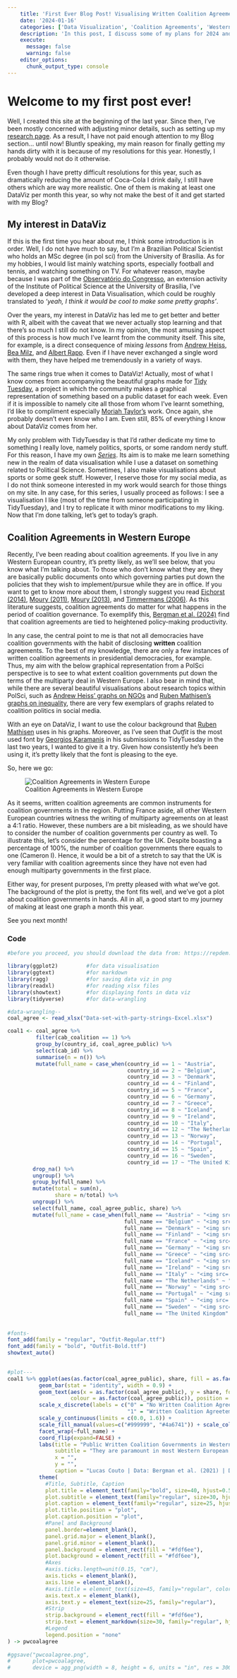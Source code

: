 ---
    title: 'First Ever Blog Post! Visualising Written Coalition Agreements in Western Europe'
    date: '2024-01-16'
    categories: ['Data Visualization', 'Coalition Agreements', 'Western Europe']
    description: 'In this post, I discuss some of my plans for 2024 and share my first DataViz of the year!'
    execute: 
      message: false
      warning: false
    editor_options: 
      chunk_output_type: console
---

# Welcome to my first post ever!

Well, I created this site at the beginning of the last year. Since then, I've been mostly concerned with adjusting minor details, such as setting up my [research page](https://lucascoutoz.netlify.app/research/). As a result, I have not paid enough attention to my Blog section... until now! Bluntly speaking, my main reason for finally getting my hands dirty with it is because of my resolutions for this year. Honestly, I probably would not do it otherwise.

Even though I have pretty difficult resolutions for this year, such as dramatically reducing the amount of Coca-Cola I drink daily, I still have others which are way more realistic. One of them is making at least one DataViz per month this year, so why not make the best of it and get started with my Blog?

## My interest in DataViz

If this is the first time you hear about me, I think some introduction is in order. Well, I do not have much to say, but I'm a Brazilian Political Scientist who holds an MSc degree (in pol sci) from the University of Brasília. As for my hobbies, I would list mainly watching sports, especially football and tennis, and watching something on TV. For whatever reason, maybe because I was part of the [Observatório do Congresso](https://twitter.com/oc_ipolunb), an extension activity of the Institute of Political Science at the University of Brasília, I've developed a deep interest in Data Visualisation, which could be roughly translated to *'yeah, I think it would be cool to make some pretty graphs'*.

Over the years, my interest in DataViz has led me to get better and better with R, albeit with the caveat that we never actually stop learning and that there's so much I still do not know. In my opinion, the most amusing aspect of this process is how much I've learnt from the community itself. This site, for example, is a direct consequence of mixing *lessons* from [Andrew Heiss](https://www.andrewheiss.com/), [Bea Milz](https://beamilz.com/posts/2022-06-05-creating-a-blog-with-quarto/en/), and [Albert Rapp](https://albert-rapp.de/posts/13_quarto_blog_writing_guide/13_quarto_blog_writing_guide.html). Even if I have never exchanged a single word with them, they have helped me tremendously in a variety of ways.

The same rings true when it comes to DataViz! Actually, most of what I know comes from accompanying the beautiful graphs made for [Tidy Tuesday](https://github.com/rfordatascience/tidytuesday), a project in which the community makes a graphical representation of something based on a public dataset for each week. Even if it is impossible to namely cite all those from whom I've learnt something, I'd like to compliment especially [Moriah Taylor's](https://twitter.com/moriah_taylor58) work. Once again, she probably doesn't even know who I am. Even still, 85% of everything I know about DataViz comes from her.

My only problem with TidyTuesday is that I'd rather dedicate my time to something I really love, namely politics, sports, or some random nerdy stuff. For this reason, I have my own [*Series*](https://lucascoutoz.netlify.app/posts/dataviz/dataviz%20series). Its aim is to make me learn something new in the realm of data visualisation while I use a dataset on something related to Political Science. Sometimes, I also make visualisations about sports or some geek stuff. However, I reserve those for my social media, as I do not think someone interested in my work would search for those things on my site. In any case, for this series, I usually proceed as follows: I see a visualisation I like (most of the time from someone participating in TidyTuesday), and I try to replicate it with minor modifications to my liking. Now that I'm done talking, let's get to today's graph.

## Coalition Agreements in Western Europe

Recently, I've been reading about coalition agreements. If you live in any Western European country, it's pretty likely, as we'll see below, that you know what I'm talking about. To those who don't know what they are, they are basically public documents onto which governing parties put down the policies that they wish to implement/pursue while they are in office. If you want to get to know more about them, I strongly suggest you read [Eichorst (2014)](https://ejpr.onlinelibrary.wiley.com/doi/abs/10.1111/1475-6765.12026), [Moury (2011)](https://journals.sagepub.com/doi/10.1177/1354068810372099), [Moury (2013)](https://www.routledge.com/Coalition-Government-and-Party-Mandate-How-Coalition-Agreements-Constrain/Moury/p/book/9781138821606), and [Timmermans (2006)](https://ejpr.onlinelibrary.wiley.com/doi/abs/10.1111/j.1475-6765.2006.00298.x). As this literature suggests, coalition agreements do matter for what happens in the period of coalition governance. To exemplify this, [Bergman et al. (2024)](https://www.tandfonline.com/doi/full/10.1080/01402382.2022.2161794) find that coalition agreements are tied to heightened policy-making productivity.

In any case, the central point to me is that not all democracies have coalition governments with the habit of disclosing **written** coalition agreements. To the best of my knowledge, there are only a few instances of written coalition agreements in presidential democracies, for example. Thus, my aim with the below graphical representation from a PolSci perspective is to see to what extent coalition governments put down the terms of the multiparty deal in Western Europe. I also bear in mind that, while there are several beautiful visualisations about research topics within PolSci, such as [Andrew Heiss' graphs on NGOs](https://bsky.app/profile/andrew.heiss.phd/post/3kh3nownjbd2n) and [Ruben Mathisen's graphs on inequality](https://twitter.com/rubenbmathisen/status/1675109516868820995), there are very few exemplars of graphs related to coalition politics in social media.

With an eye on DataViz, I want to use the colour background that [Ruben Mathisen](https://twitter.com/rubenbmathisen) uses in his graphs. Moreover, as I've seen that *Outfit* is the most used font by [Georgios Karamanis](https://twitter.com/geokaramanis/status/1738861378151030804) in his submissions to TidyTuesday in the last two years, I wanted to give it a try. Given how consistently he's been using it, it's pretty likely that the font is pleasing to the eye.

So, here we go:

![Coalition Agreements in Western Europe](pwcoalagree.png)

As it seems, written coalition agreements are common instruments for coalition governments in the region. Putting France aside, all other Western European countries witness the writing of multiparty agreements on at least a 4:1 ratio. However, these numbers are a bit misleading, as we should have to consider the number of coalition governments per country as well. To illustrate this, let's consider the percentage for the UK. Despite boasting a percentage of 100%, the number of coalition governments there equals to one (Cameron I). Hence, it would be a bit of a stretch to say that the UK is very familiar with coalition agreements since they have not even had enough multiparty governments in the first place.

Either way, for present purposes, I'm pretty pleased with what we've got. The background of the plot is pretty, the font fits well, and we've got a plot about coalition governments in hands. All in all, a good start to my journey of making at least one graph a month this year.

See you next month!

### Code

```{r ad}
#before you proceed, you should download the data from: https://repdem.org/index.php/coalition-governments-in-western-europe/

library(ggplot2)         #for data visualisation 
library(ggtext)          #for markdown
library(ragg)            #for saving data viz in png
library(readxl)          #for reading xlsx files
library(showtext)        #for displaying fonts in data viz
library(tidyverse)       #for data-wrangling

#data-wrangling--
coal_agree <- read_xlsx("Data-set-with-party-strings-Excel.xlsx")

coal1 <- coal_agree %>%
         filter(cab_coalition == 1) %>%
         group_by(country_id, coal_agree_public) %>%
         select(cab_id) %>%
         summarise(n = n()) %>%
         mutate(full_name = case_when(country_id == 1 ~ "Austria",
                                      country_id == 2 ~ "Belgium",
                                      country_id == 3 ~ "Denmark",
                                      country_id == 4 ~ "Finland",
                                      country_id == 5 ~ "France",
                                      country_id == 6 ~ "Germany",
                                      country_id == 7 ~ "Greece",
                                      country_id == 8 ~ "Iceland",
                                      country_id == 9 ~ "Ireland",
                                      country_id == 10 ~ "Italy",
                                      country_id == 12 ~ "The Netherlands",
                                      country_id == 13 ~ "Norway",
                                      country_id == 14 ~ "Portugal",
                                      country_id == 15 ~ "Spain",
                                      country_id == 16 ~ "Sweden",
                                      country_id == 17 ~ "The United Kingdom")) %>%
        drop_na() %>%
        ungroup() %>%
        group_by(full_name) %>%
        mutate(total = sum(n),
               share = n/total) %>%
        ungroup() %>%
        select(full_name, coal_agree_public, share) %>%
        mutate(full_name = case_when(full_name == "Austria" ~ "<img src='https://cdn.countryflags.com/thumbs/austria/flag-round-250.png' width='18'/> Austria",
                                     full_name == "Belgium" ~ "<img src='https://cdn.countryflags.com/thumbs/belgium/flag-round-250.png' width='18'/> Belgium",
                                     full_name == "Denmark" ~ "<img src='https://cdn.countryflags.com/thumbs/denmark/flag-round-250.png' width='18'/> Denmark",
                                     full_name == "Finland" ~ "<img src='https://cdn.countryflags.com/thumbs/finland/flag-round-250.png' width='18'/> Finland",
                                     full_name == "France" ~ "<img src='https://cdn.countryflags.com/thumbs/france/flag-round-250.png' width='18'/> France",
                                     full_name == "Germany" ~ "<img src='https://cdn.countryflags.com/thumbs/germany/flag-round-250.png' width='18'/> Germany",
                                     full_name == "Greece" ~ "<img src='https://cdn.countryflags.com/thumbs/greece/flag-round-250.png' width='18'/> Greece",
                                     full_name == "Iceland" ~ "<img src='https://cdn.countryflags.com/thumbs/iceland/flag-round-250.png' width='18'/> Iceland",
                                     full_name == "Ireland" ~ "<img src='https://cdn.countryflags.com/thumbs/ireland/flag-round-250.png' width='18'/> Ireland",
                                     full_name == "Italy" ~ "<img src='https://cdn.countryflags.com/thumbs/italy/flag-round-250.png' width='18'/> Italy",
                                     full_name == "The Netherlands" ~ "<img src='https://cdn.countryflags.com/thumbs/netherlands/flag-round-250.png' width='18'/> The Netherlands",
                                     full_name == "Norway" ~ "<img src='https://cdn.countryflags.com/thumbs/norway/flag-round-250.png' width='18'/> Norway",
                                     full_name == "Portugal" ~ "<img src='https://cdn.countryflags.com/thumbs/portugal/flag-round-250.png' width='18'/> Portugal",
                                     full_name == "Spain" ~ "<img src='https://cdn.countryflags.com/thumbs/spain/flag-round-250.png' width='18'/> Spain",
                                     full_name == "Sweden" ~ "<img src='https://cdn.countryflags.com/thumbs/sweden/flag-round-250.png' width='18'/> Sweden",
                                     full_name == "The United Kingdom" ~ "<img src='https://cdn.countryflags.com/thumbs/united-kingdom/flag-round-250.png' width='18'/> The United Kingdom"))
                                     
                                     
#fonts-
font_add(family = "regular", "Outfit-Regular.ttf")
font_add(family = "bold", "Outfit-Bold.ttf")
showtext_auto() 

        
#plot---  
coal1 %>% ggplot(aes(as.factor(coal_agree_public), share, fill = as.factor(coal_agree_public))) +
          geom_bar(stat = "identity", width = 0.9) +
          geom_text(aes(x = as.factor(coal_agree_public), y = share, fontface = 2, label = scales::percent(share, accuracy = 0.01), 
                    colour = as.factor(coal_agree_public)), position = position_dodge(width = 1), hjust = -0.05, size = 8, family="regular") +
          scale_x_discrete(labels = c("0" = "No Written Coalition Agreement",
                                      "1" = "Written Coalition Agreetement")) +
          scale_y_continuous(limits = c(0.0, 1.6)) +
          scale_fill_manual(values=c("#999999", "#4a6741")) + scale_colour_manual(values=c("#999999", "#4a6741")) +
          facet_wrap(~full_name) +
          coord_flip(expand=FALSE) +
          labs(title = "Public Written Coalition Governments in Western Europe",
               subtitle = "They are paramount in most Western European countries!",
               x = "",
               y = "",
               caption = "Lucas Couto | Data: Bergman et al. (2021) | DataViz Inspiration: @rubenbmathisen") + 
          theme(
            #Title, Subtitle, Caption
            plot.title = element_text(family="bold", size=40, hjust=0.5, vjust=1),
            plot.subtitle = element_text(family="regular", size=30, hjust=0.5, vjust=1),
            plot.caption = element_text(family="regular", size=25, hjust=1, vjust=1),
            plot.title.position = "plot",
            plot.caption.position = "plot",
            #Panel and Background
            panel.border=element_blank(),
            panel.grid.major = element_blank(),
            panel.grid.minor = element_blank(),
            panel.background = element_rect(fill = "#fdf6ee"),
            plot.background = element_rect(fill = "#fdf6ee"),
            #Axes
            #axis.ticks.length=unit(0.15, "cm"),
            axis.ticks = element_blank(),
            axis.line = element_blank(),
            #axis.title = element_text(size=45, family="regular", color="white"),
            axis.text.x = element_blank(),
            axis.text.y = element_text(size=25, family="regular"),
            #Strip
            strip.background = element_rect(fill = "#fdf6ee"),
            strip.text = element_markdown(size=30, family="regular", hjust=0.5, vjust=1.5),
            #Legend
            legend.position = "none"
) -> pwcoalagree
          
#ggsave("pwcoalagree.png",
#       plot=pwcoalagree,
#       device = agg_png(width = 8, height = 6, units = "in", res = 300))
```
